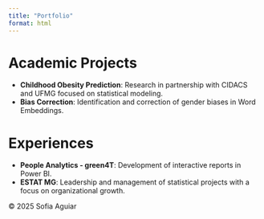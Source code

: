 ```yaml
---
title: "Portfolio"
format: html
---
```


# Academic Projects

- **Childhood Obesity Prediction**: Research in partnership with CIDACS and UFMG focused on statistical modeling.
- **Bias Correction**: Identification and correction of gender biases in Word Embeddings.

# Experiences

- **People Analytics - green4T**: Development of interactive reports in Power BI.
- **ESTAT MG**: Leadership and management of statistical projects with a focus on organizational growth.

<footer>
&copy; 2025 Sofia Aguiar
</footer>
